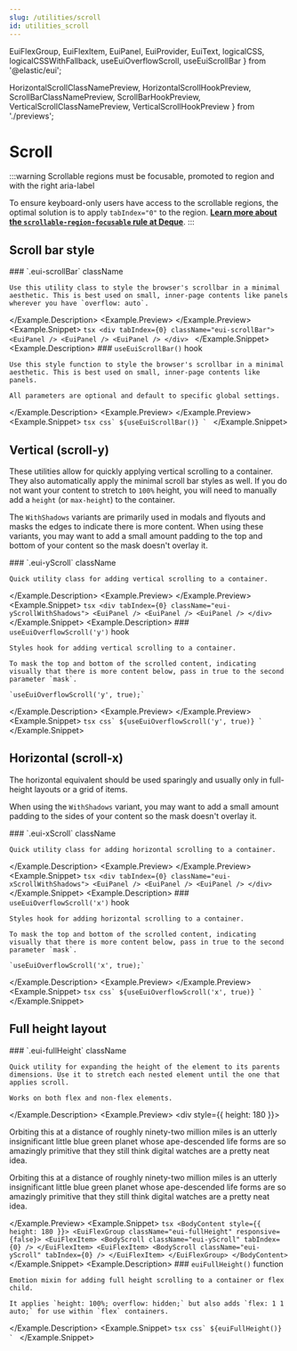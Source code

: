 ```yaml
---
slug: /utilities/scroll
id: utilities_scroll
---
```


  EuiFlexGroup,
  EuiFlexItem,
  EuiPanel,
  EuiProvider,
  EuiText,
  logicalCSS,
  logicalCSSWithFallback,
  useEuiOverflowScroll,
  useEuiScrollBar
} from '@elastic/eui';

  HorizontalScrollClassNamePreview,
  HorizontalScrollHookPreview,
  ScrollBarClassNamePreview,
  ScrollBarHookPreview,
  VerticalScrollClassNamePreview,
  VerticalScrollHookPreview
} from './previews';

# Scroll

:::warning Scrollable regions must be focusable, promoted to region and with the right aria-label

To ensure keyboard-only users have access to the scrollable regions, the optimal solution is to apply `tabIndex="0"` to the region. <a href="https://dequeuniversity.com/rules/axe/4.1/scrollable-region-focusable" target="_blank" rel="noopener noreferrer">**Learn more about the `scrollable-region-focusable` rule at Deque**</a>.
:::

## Scroll bar style

<Example>
  <Example.Description>
    ### `.eui-scrollBar` <Badge color="hollow">className</Badge>

    Use this utility class to style the browser's scrollbar in a minimal aesthetic. This is best used on small, inner-page contents like panels wherever you have `overflow: auto`.
  </Example.Description>
  <Example.Preview>
    <ScrollBarClassNamePreview />
  </Example.Preview>
  <Example.Snippet>
    ```tsx
    <div tabIndex={0} className="eui-scrollBar">
      <EuiPanel />
      <EuiPanel />
      <EuiPanel />
    </div>
    ```
  </Example.Snippet>
</Example>
<Example>
  <Example.Description>
    ### `useEuiScrollBar()` <Badge color="hollow">hook</Badge>

    Use this style function to style the browser's scrollbar in a minimal aesthetic. This is best used on small, inner-page contents like panels.

    All parameters are optional and default to specific global settings.
  </Example.Description>
  <Example.Preview>
    <ScrollBarHookPreview />
  </Example.Preview>
  <Example.Snippet>
    ```tsx
    css`
      ${useEuiScrollBar()}
    `
    ```
  </Example.Snippet>
</Example>

## Vertical (scroll-y)

These utilities allow for quickly applying vertical scrolling to a container. They also automatically apply the minimal scroll bar styles as well. If you do not want your content to stretch to `100%` height, you will need to manually add a `height` (or `max-height`) to the container.

The `WithShadows` variants are primarily used in modals and flyouts and masks the edges to indicate there is more content. When using these variants, you may want to add a small amount padding to the top and bottom of your content so the mask doesn't overlay it.

<Example>
  <Example.Description>
    ### `.eui-yScroll` <Badge color="hollow">className</Badge>

    Quick utility class for adding vertical scrolling to a container.
  </Example.Description>
  <Example.Preview>
    <VerticalScrollClassNamePreview />
  </Example.Preview>
  <Example.Snippet>
    ```tsx
    <div tabIndex={0} className="eui-yScrollWithShadows">
      <EuiPanel />
      <EuiPanel />
      <EuiPanel />
    </div>
    ```
  </Example.Snippet>
</Example>
<Example>
  <Example.Description>
    ### `useEuiOverflowScroll('y')` <Badge color="hollow">hook</Badge>

    Styles hook for adding vertical scrolling to a container.

    To mask the top and bottom of the scrolled content, indicating visually that there is more content below, pass in true to the second parameter `mask`.

    `useEuiOverflowScroll('y', true);`
  </Example.Description>
  <Example.Preview>
    <VerticalScrollHookPreview />
  </Example.Preview>
  <Example.Snippet>
    ```tsx
    css`
      ${useEuiOverflowScroll('y', true)}
    `
    ```
  </Example.Snippet>
</Example>

## Horizontal (scroll-x)

The horizontal equivalent should be used sparingly and usually only in full-height layouts or a grid of items.

When using the `WithShadows` variant, you may want to add a small amount padding to the sides of your content so the mask doesn't overlay it.

<Example>
  <Example.Description>
    ### `.eui-xScroll` <Badge color="hollow">className</Badge>

    Quick utility class for adding horizontal scrolling to a container.
  </Example.Description>
  <Example.Preview>
    <HorizontalScrollClassNamePreview />
  </Example.Preview>
  <Example.Snippet>
    ```tsx
    <div tabIndex={0} className="eui-xScrollWithShadows">
      <EuiPanel />
      <EuiPanel />
      <EuiPanel />
    </div>
    ```
  </Example.Snippet>
</Example>
<Example>
  <Example.Description>
    ### `useEuiOverflowScroll('x')` <Badge color="hollow">hook</Badge>

    Styles hook for adding horizontal scrolling to a container.

    To mask the top and bottom of the scrolled content, indicating visually that there is more content below, pass in true to the second parameter `mask`.

    `useEuiOverflowScroll('x', true);`
  </Example.Description>
  <Example.Preview>
    <HorizontalScrollHookPreview />
  </Example.Preview>
  <Example.Snippet>
    ```tsx
    css`
      ${useEuiOverflowScroll('x', true)}
    `
    ```
  </Example.Snippet>
</Example>

## Full height layout

<Example>
  <Example.Description>
    ### `.eui-fullHeight` <Badge color="hollow">className</Badge>

    Quick utility for expanding the height of the element to its parents dimensions. Use it to stretch each nested element until the one that applies scroll.

    Works on both flex and non-flex elements.
  </Example.Description>
  <Example.Preview>
    <div style={{ height: 180 }}>
      <EuiFlexGroup className="eui-fullHeight" gutterSize="s" responsive={false}>
        <EuiFlexItem>
          <EuiPanel className="eui-yScroll" color="warning" tabIndex={0}>
            <EuiText size="s">
              <p>
                Orbiting this at a distance of roughly ninety-two million miles is
                an utterly insignificant little blue green planet whose
                ape-descended life forms are so amazingly primitive that they
                still think digital watches are a pretty neat idea.
              </p>
            </EuiText>
          </EuiPanel>
        </EuiFlexItem>
        <EuiFlexItem>
          <EuiPanel className="eui-yScroll" color="warning" tabIndex={0}>
            <EuiText size="s">
              <p>
                Orbiting this at a distance of roughly ninety-two million miles is
                an utterly insignificant little blue green planet whose
                ape-descended life forms are so amazingly primitive that they
                still think digital watches are a pretty neat idea.
              </p>
            </EuiText>
          </EuiPanel>
        </EuiFlexItem>
      </EuiFlexGroup>
    </div>
  </Example.Preview>
  <Example.Snippet>
    ```tsx
    <BodyContent style={{ height: 180 }}>
      <EuiFlexGroup className="eui-fullHeight" responsive={false}>
        <EuiFlexItem>
          <BodyScroll className="eui-yScroll" tabIndex={0} />
        </EuiFlexItem>
        <EuiFlexItem>
          <BodyScroll className="eui-yScroll" tabIndex={0} />
        </EuiFlexItem>
      </EuiFlexGroup>
    </BodyContent>
    ```
  </Example.Snippet>
</Example>
<Example>
  <Example.Description>
    ### `euiFullHeight()` <Badge color="hollow">function</Badge>

    Emotion mixin for adding full height scrolling to a container or flex child.

    It applies `height: 100%; overflow: hidden;` but also adds `flex: 1 1 auto;` for use within `flex` containers.
  </Example.Description>
  <Example.Snippet>
    ```tsx
    css`
      ${euiFullHeight()}
    `
    ```
  </Example.Snippet>
</Example>